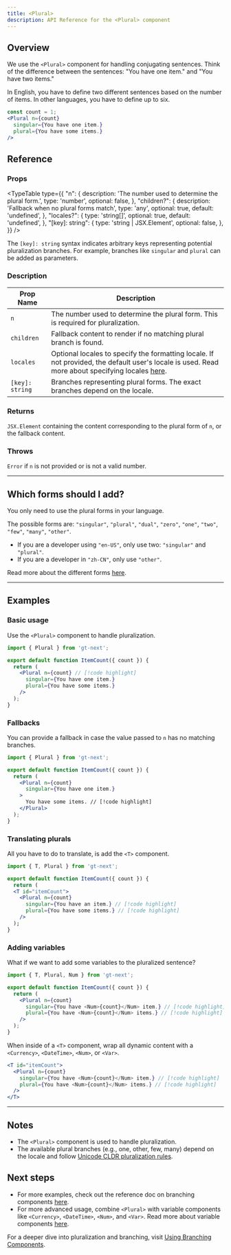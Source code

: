 ```yaml
---
title: <Plural>
description: API Reference for the <Plural> component
---
```


## Overview

We use the `<Plural>` component for handling conjugating sentences.
Think of the difference between the sentences: "You have one item." and "You have two items."

In English, you have to define two different sentences based on the number of items.
In other languages, you have to define up to six.

```jsx
const count = 1;
<Plural n={count}
  singular={You have one item.}
  plural={You have some items.}
/>
```

## Reference

### Props

<TypeTable
  type={{
    "n": {
      description: 'The number used to determine the plural form.',
      type: 'number',
      optional: false,
    },
    "children?": {
      description: 'Fallback when no plural forms match',
      type: 'any',
      optional: true,
      default: 'undefined',
    },
    "locales?": {
      type: 'string[]',
      optional: true,
      default: 'undefined',
    },
    "[key]: string": {
      type: 'string | JSX.Element',
      optional: false,
    },
  }}
/>

The `[key]: string` syntax indicates arbitrary keys representing potential pluralization branches.
For example, branches like `singular` and `plural` can be added as parameters.

### Description
| Prop Name | Description |
|-----------|-------------|
| `n` | The number used to determine the plural form. This is required for pluralization. |
| `children` | Fallback content to render if no matching plural branch is found. |
| `locales`   | Optional locales to specify the formatting locale. If not provided, the default user's locale is used. Read more about specifying locales [here](https://developer.mozilla.org/en-US/docs/Web/JavaScript/Reference/Global_Objects/Intl#locales_argument).                                            |
| `[key]: string` | Branches representing plural forms. The exact branches depend on the locale. |


### Returns

`JSX.Element` containing the content corresponding to the plural form of `n`, or the fallback content.

### Throws

`Error` if `n` is not provided or is not a valid number.

---

## Which forms should I add?

You only need to use the plural forms in your language.

The possible forms are: `"singular"`, `"plural"`, `"dual"`, `"zero"`, `"one"`, `"two"`, `"few"`, `"many"`, `"other"`.

 * If you are a developer using `"en-US"`, only use two: `"singular"` and `"plural"`.
 * If you are a developer in `"zh-CN"`, only use `"other"`.

Read more about the different forms [here](https://cldr.unicode.org/index/cldr-spec/plural-rules).


---

## Examples

### Basic usage
Use the `<Plural>` component to handle pluralization.

```jsx title="BasicExample.jsx" copy
import { Plural } from 'gt-next';

export default function ItemCount({ count }) {
  return (
    <Plural n={count} // [!code highlight]
      singular={You have one item.}
      plural={You have some items.}
    />
  );
}
```

### Fallbacks
You can provide a fallback in case the value passed to `n` has no matching branches.

```jsx title="FallbackExample.jsx" copy
import { Plural } from 'gt-next';

export default function ItemCount({ count }) {
  return (
    <Plural n={count}
      singular={You have one item.}
    >
      You have some items. // [!code highlight]
    </Plural>
  );
}
```

### Translating plurals
All you have to do to translate, is add the `<T>` component.

```jsx title="PluralExample.jsx" copy
import { T, Plural } from 'gt-next';

export default function ItemCount({ count }) {
  return (
  <T id="itemCount">
    <Plural n={count}
      singular={You have an item.} // [!code highlight]
      plural={You have some items.} // [!code highlight]
    />
  );
}
```

### Adding variables
What if we want to add some variables to the pluralized sentence?

```jsx title="PluralExample.jsx" copy
import { T, Plural, Num } from 'gt-next';

export default function ItemCount({ count }) {
  return (
    <Plural n={count}
      singular={You have <Num>{count}</Num> item.} // [!code highlight]
      plural={You have <Num>{count}</Num> items.} // [!code highlight]
    />
  );
}
```

When inside of a `<T>` component, wrap all dynamic content with a `<Currency>`, `<DateTime>`, `<Num>`, or `<Var>`.
```jsx
<T id="itemCount">
  <Plural n={count}
    singular={You have <Num>{count}</Num> item.} // [!code highlight]
    plural={You have <Num>{count}</Num> items.} // [!code highlight]
  />
</T>
```

---

## Notes
 * The `<Plural>` component is used to handle pluralization.
 * The available plural branches (e.g., one, other, few, many) depend on the locale and follow [Unicode CLDR pluralization rules](https://cldr.unicode.org/index/cldr-spec/plural-rules).

## Next steps
 * For more examples, check out the reference doc on branching components [here](/docs/next/reference/using-branching-components).
 * For more advanced usage, combine `<Plural>` with variable components like `<Currency>`, `<DateTime>`, `<Num>`, and `<Var>`. Read more about variable components [here](/docs/next/reference/using-variable-components).


For a deeper dive into pluralization and branching, visit [Using Branching Components](/docs/next/reference/using-branching-components).